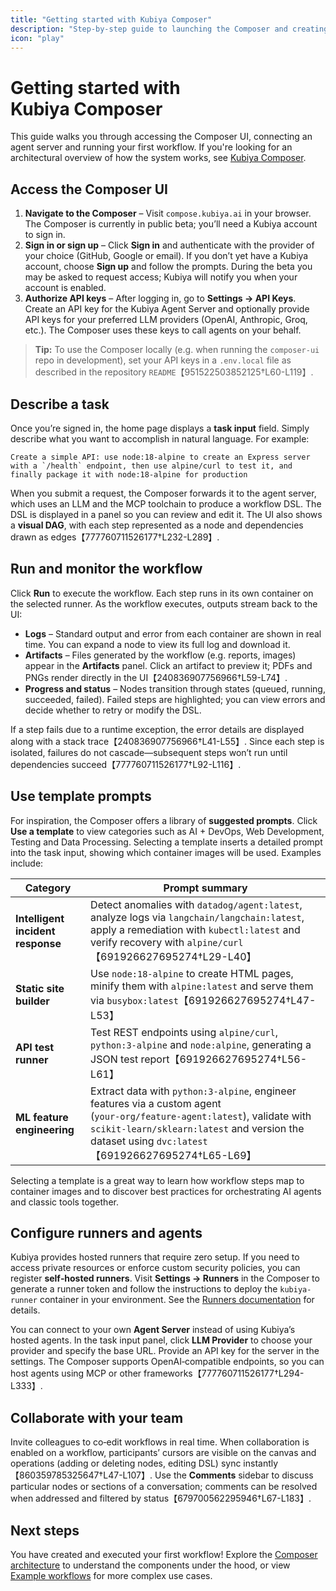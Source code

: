 ```yaml
---
title: "Getting started with Kubiya Composer"
description: "Step‑by‑step guide to launching the Composer and creating your first AI‑powered workflow"
icon: "play"
---
```


# Getting started with Kubiya Composer

This guide walks you through accessing the Composer UI, connecting an agent server and running your first workflow.  If you're looking for an architectural overview of how the system works, see [Kubiya Composer](/composer/overview).

## Access the Composer UI

1. **Navigate to the Composer** – Visit `compose.kubiya.ai` in your browser.  The Composer is currently in public beta; you’ll need a Kubiya account to sign in.
2. **Sign in or sign up** – Click **Sign in** and authenticate with the provider of your choice (GitHub, Google or email).  If you don’t yet have a Kubiya account, choose **Sign up** and follow the prompts.  During the beta you may be asked to request access; Kubiya will notify you when your account is enabled.
3. **Authorize API keys** – After logging in, go to **Settings → API Keys**.  Create an API key for the Kubiya Agent Server and optionally provide API keys for your preferred LLM providers (OpenAI, Anthropic, Groq, etc.).  The Composer uses these keys to call agents on your behalf.

> **Tip:** To use the Composer locally (e.g. when running the `composer-ui` repo in development), set your API keys in a `.env.local` file as described in the repository `README`【951522503852125†L60-L119】.

## Describe a task

Once you’re signed in, the home page displays a **task input** field.  Simply describe what you want to accomplish in natural language.  For example:

```text
Create a simple API: use node:18‑alpine to create an Express server with a `/health` endpoint, then use alpine/curl to test it, and finally package it with node:18‑alpine for production
```

When you submit a request, the Composer forwards it to the agent server, which uses an LLM and the MCP toolchain to produce a workflow DSL.  The DSL is displayed in a panel so you can review and edit it.  The UI also shows a **visual DAG**, with each step represented as a node and dependencies drawn as edges【777760711526177†L232-L289】.

## Run and monitor the workflow

Click **Run** to execute the workflow.  Each step runs in its own container on the selected runner.  As the workflow executes, outputs stream back to the UI:

* **Logs** – Standard output and error from each container are shown in real time.  You can expand a node to view its full log and download it.
* **Artifacts** – Files generated by the workflow (e.g. reports, images) appear in the **Artifacts** panel.  Click an artifact to preview it; PDFs and PNGs render directly in the UI【240836907756966†L59-L74】.
* **Progress and status** – Nodes transition through states (queued, running, succeeded, failed).  Failed steps are highlighted; you can view errors and decide whether to retry or modify the DSL.

If a step fails due to a runtime exception, the error details are displayed along with a stack trace【240836907756966†L41-L55】.  Since each step is isolated, failures do not cascade—subsequent steps won’t run until dependencies succeed【777760711526177†L92-L116】.

## Use template prompts

For inspiration, the Composer offers a library of **suggested prompts**.  Click **Use a template** to view categories such as AI + DevOps, Web Development, Testing and Data Processing.  Selecting a template inserts a detailed prompt into the task input, showing which container images will be used.  Examples include:

| Category | Prompt summary |
|---------|----------------|
| **Intelligent incident response** | Detect anomalies with `datadog/agent:latest`, analyze logs via `langchain/langchain:latest`, apply a remediation with `kubectl:latest` and verify recovery with `alpine/curl`【691926627695274†L29-L40】 |
| **Static site builder** | Use `node:18‑alpine` to create HTML pages, minify them with `alpine:latest` and serve them via `busybox:latest`【691926627695274†L47-L53】 |
| **API test runner** | Test REST endpoints using `alpine/curl`, `python:3‑alpine` and `node:alpine`, generating a JSON test report【691926627695274†L56-L61】 |
| **ML feature engineering** | Extract data with `python:3‑alpine`, engineer features via a custom agent (`your‑org/feature‑agent:latest`), validate with `scikit‑learn/sklearn:latest` and version the dataset using `dvc:latest`【691926627695274†L65-L69】 |

Selecting a template is a great way to learn how workflow steps map to container images and to discover best practices for orchestrating AI agents and classic tools together.

## Configure runners and agents

Kubiya provides hosted runners that require zero setup.  If you need to access private resources or enforce custom security policies, you can register **self‑hosted runners**.  Visit **Settings → Runners** in the Composer to generate a runner token and follow the instructions to deploy the `kubiya-runner` container in your environment.  See the [Runners documentation](/concepts/runners) for details.

You can connect to your own **Agent Server** instead of using Kubiya’s hosted agents.  In the task input panel, click **LLM Provider** to choose your provider and specify the base URL.  Provide an API key for the server in the settings.  The Composer supports OpenAI‑compatible endpoints, so you can host agents using MCP or other frameworks【777760711526177†L294-L333】.

## Collaborate with your team

Invite colleagues to co‑edit workflows in real time.  When collaboration is enabled on a workflow, participants’ cursors are visible on the canvas and operations (adding or deleting nodes, editing DSL) sync instantly【860359785325647†L47-L107】.  Use the **Comments** sidebar to discuss particular nodes or sections of a conversation; comments can be resolved when addressed and filtered by status【679700562295946†L67-L183】.

## Next steps

You have created and executed your first workflow!  Explore the [Composer architecture](./architecture.mdx) to understand the components under the hood, or view [Example workflows](./examples.mdx) for more complex use cases.
